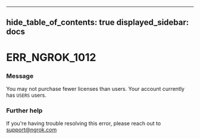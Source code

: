 

---
hide_table_of_contents: true
displayed_sidebar: docs
---


# ERR_NGROK_1012

### Message
You may not purchase fewer licenses than users. Your account currently has `USERS` users.

<ErrorDetails />



### Further help
If you're having trouble resolving this error, please reach out to [support@ngrok.com](mailto:support@ngrok.com?subject=Help%20with%20ERR_NGROK_1012)

